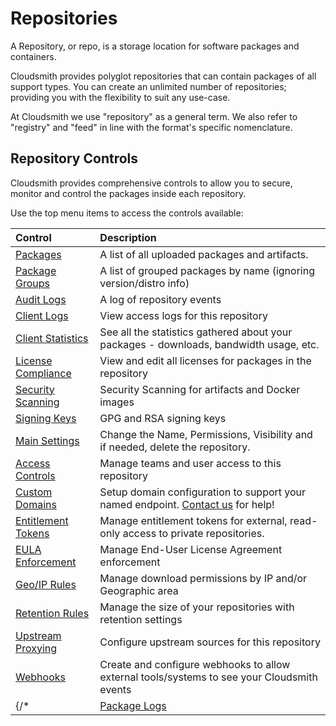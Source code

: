 
# Repositories

A Repository, or repo, is a storage location for software packages and containers.

Cloudsmith provides polyglot repositories that can contain packages of all support types. You can create an unlimited number of repositories; providing you with the flexibility to suit any use-case.

<Note variant="note">
  At Cloudsmith we use "repository" as a general term. We also refer to "registry" and "feed" in line with the format's specific nomenclature.
</Note>

## Repository Controls

Cloudsmith provides comprehensive controls to allow you to secure, monitor and control the packages inside each repository. 

Use the top menu items to access the controls available:

<BlockImage src={img_Screenshot_2024_10_18_at_22_21_48} alt="Repository Settings"></BlockImage>

|Control|Description|
|:---|:---|
|[Packages](/formats)|A list of all uploaded packages and artifacts.|
|[Package Groups](/artifact-management/package-groups)|A list of grouped packages by name (ignoring version/distro info)|
|[Audit Logs](/logs-and-observability/audit-logs) | A log of repository events|
|[Client Logs](/logs-and-observability/client-logs)| View access logs for this repository|
|[Client Statistics](/logs-and-observability/client-statistics)|See all the statistics gathered about your packages - downloads, bandwidth usage, etc.|
|[License Compliance](/policy-management/license-compliance)|View and edit all licenses for packages in the repository|
|[Security Scanning](/policy-management/vulnerability-policy)|Security Scanning for artifacts and Docker images|
|[Signing Keys](/supply-chain-security/signing-keys)|GPG and RSA signing keys|
|[Main Settings](/repositories/repository-settings)|Change the Name, Permissions, Visibility and if needed, delete the repository.|
|[Access Controls](/repositories/repository-privileges#access-control)|Manage teams and user access to this repository|
|[Custom Domains](/workspaces/custom-domains)|Setup domain configuration to support your named endpoint. [Contact us](https://cloudsmith.com/company/contact-us) for help!|
|[Entitlement Tokens](/software-distribution/entitlement-tokens)|Manage entitlement tokens for external, read-only access to private repositories.|
|[EULA Enforcement](/software-distribution/eula) | Manage End-User License Agreement enforcement|
|[Geo/IP Rules](/policy-management/geoip-rules) | Manage download permissions by IP and/or Geographic area|
|[Retention Rules](/artifact-management/retention-rules) | Manage the size of your repositories with retention settings|
|[Upstream Proxying](/repositories/upstreams)|Configure upstream sources for this repository|
|[Webhooks](/developer-tools/webhooks)|Create and configure webhooks to allow external tools/systems to see your Cloudsmith events|
{/* |[Package Logs](/logs-and-observability/package-logs)|View logs of package events for this repository| */}
